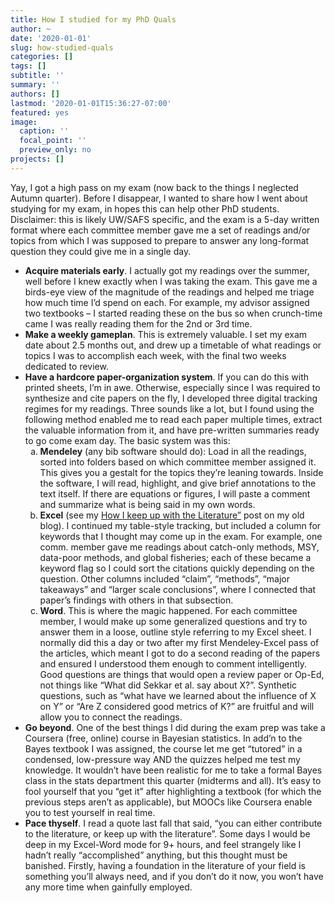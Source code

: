 ```yaml
---
title: How I studied for my PhD Quals
author: ~
date: '2020-01-01'
slug: how-studied-quals
categories: []
tags: []
subtitle: ''
summary: ''
authors: []
lastmod: '2020-01-01T15:36:27-07:00'
featured: yes
image:
  caption: ''
  focal_point: ''
  preview_only: no
projects: []
---
```

Yay, I got a high pass on my exam (now back to the things I neglected Autumn quarter). Before I disappear, I wanted to share how I went about studying for my exam, in hopes this can help other PhD students. Disclaimer: this is likely UW/SAFS specific, and the exam is a 5-day written format where each committee member gave me a set of readings and/or topics from which I was supposed to prepare to answer any long-format question they could give me in a single day.

+ **Acquire materials early**. I actually got my readings over the summer, well before I knew exactly when I was taking the exam. This gave me a birds-eye view of the magnitude of the readings and helped me triage how much time I'd spend on each. For example, my advisor assigned two textbooks -- I started reading these on the bus so when crunch-time came I was really reading them for the 2nd or 3rd time.
+ **Make a weekly gameplan**. This is extremely valuable. I set my exam date about 2.5 months out, and drew up a timetable of what readings or topics I was to accomplish each week, with the final two weeks dedicated to review.
+ **Have a hardcore paper-organization system**. If you can do this with printed sheets, I'm in awe. Otherwise, especially since I was required to synthesize and cite papers on the fly, I developed three digital tracking regimes for my readings. Three sounds like a lot, but I found using the following method enabled me to read each paper multiple times, extract the valuable information from it, and have pre-written summaries ready to go come exam day. The basic system was this:
    a. **Mendeley** (any bib software should do): Load in all the readings, sorted into folders based on which committee member assigned it. This gives you a gestalt for the topics they're leaning towards. Inside the software, I will read, highlight, and give brief annotations to the text itself. If there are equations or figures, I will paste a comment and summarize what is being said in my own words.
    b. **Excel** (see my <a href = "https://wordpress.com/post/sosakapur.wordpress.com/495">How I keep up with the Literature"</a> post on my old blog). I continued my table-style tracking, but included a column for keywords that I thought may come up in the exam. For example, one comm. member gave me readings about catch-only methods, MSY, data-poor methods, and global fisheries; each of these became a keyword flag so I could sort the citations quickly depending on the question. Other columns included "claim", "methods", "major takeaways" and "larger scale conclusions", where I connected that paper's findings with others in that subsection.
    c. **Word**. This is where the magic happened. For each committee member, I would make up some generalized questions and try to answer them in a loose, outline style referring to my Excel sheet. I normally did this a day or two after my first Mendeley-Excel pass of the articles, which meant I got to do a second reading of the papers and ensured I understood them enough to comment intelligently. Good questions are things that would open a review paper or Op-Ed, not things like "What did Sekkar et al. say about X?". Synthetic questions, such as "what have we learned about the influence of X on Y" or "Are Z considered good metrics of K?" are fruitful and will allow you to connect the readings.
+ **Go beyond**. One of the best things I did during the exam prep was take a Coursera (free, online) course in Bayesian statistics. In add'n to the Bayes textbook I was assigned, the course let me get "tutored" in a condensed, low-pressure way AND the quizzes helped me test my knowledge. It wouldn't have been realistic for me to take a formal Bayes class in the stats department this quarter (midterms and all). It's easy to fool yourself that you "get it" after highlighting a textbook (for which the previous steps aren't as applicable), but MOOCs like Coursera enable you to test yourself in real time.
+ **Pace thyself**. I read a quote last fall that said, "you can either contribute to the literature, or keep up with the literature". Some days I would be deep in my Excel-Word mode for 9+ hours, and feel strangely like I hadn't really "accomplished" anything, but this thought must be banished. Firstly, having a foundation in the literature of your field is something you'll always need, and if you don't do it now, you won't have any more time when gainfully employed.